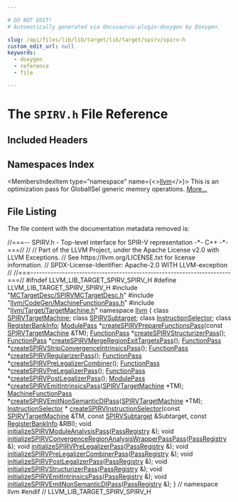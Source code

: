 ```yaml
---

# DO NOT EDIT!
# Automatically generated via docusaurus-plugin-doxygen by Doxygen.

slug: /api/files/lib/lib/target/lib/target/spirv/spirv-h
custom_edit_url: null
keywords:
  - doxygen
  - reference
  - file

---
```





# The `SPIRV.h` File Reference

<DoxygenPage pluginConfig={pluginConfig}>



## Included Headers

<IncludesList>
<IncludesListItem
  filePath="MCTargetDesc/SPIRVMCTargetDesc.h"
  permalink="/docs/api/files/lib/lib/target/lib/target/spirv/lib/target/spirv/mctargetdesc/spirvmctargetdesc-h"
  isLocal="true" />
<IncludesListItem
  filePath="llvm/CodeGen/MachineFunctionPass.h"
  permalink="/docs/api/files/include/include/llvm/include/llvm/codegen/machinefunctionpass-h"
  isLocal="true" />
<IncludesListItem
  filePath="llvm/Target/TargetMachine.h"
  permalink="/docs/api/files/include/include/llvm/include/llvm/target/targetmachine-h"
  isLocal="true" />
</IncludesList>

## Namespaces Index

<MembersIndex>

<MembersIndexItem
  type="namespace"
  name={<><a href="/docs/api/namespaces/llvm">llvm</a></>}>
This is an optimization pass for GlobalISel generic memory operations. <a href="/docs/api/namespaces/llvm/#details">More...</a>
</MembersIndexItem>

</MembersIndex>


## File Listing

The file content with the documentation metadata removed is:

<ProgramListing>

<Link id="l00001" /><CodeLine lineNumber="1"><Highlight kind="comment">//===-- SPIRV.h - Top-level interface for SPIR-V representation -&#42;- C++ -&#42;-===//</Highlight><Highlight kind="normal"></Highlight></CodeLine>
<Link id="l00002" /><CodeLine lineNumber="2"><Highlight kind="normal"></Highlight><Highlight kind="comment">//</Highlight><Highlight kind="normal"></Highlight></CodeLine>
<Link id="l00003" /><CodeLine lineNumber="3"><Highlight kind="normal"></Highlight><Highlight kind="comment">// Part of the LLVM Project, under the Apache License v2.0 with LLVM Exceptions.</Highlight><Highlight kind="normal"></Highlight></CodeLine>
<Link id="l00004" /><CodeLine lineNumber="4"><Highlight kind="normal"></Highlight><Highlight kind="comment">// See https://llvm.org/LICENSE.txt for license information.</Highlight><Highlight kind="normal"></Highlight></CodeLine>
<Link id="l00005" /><CodeLine lineNumber="5"><Highlight kind="normal"></Highlight><Highlight kind="comment">// SPDX-License-Identifier: Apache-2.0 WITH LLVM-exception</Highlight><Highlight kind="normal"></Highlight></CodeLine>
<Link id="l00006" /><CodeLine lineNumber="6"><Highlight kind="normal"></Highlight><Highlight kind="comment">//</Highlight><Highlight kind="normal"></Highlight></CodeLine>
<Link id="l00007" /><CodeLine lineNumber="7"><Highlight kind="normal"></Highlight><Highlight kind="comment">//===----------------------------------------------------------------------===//</Highlight><Highlight kind="normal"></Highlight></CodeLine>
<Link id="l00008" /><CodeLine lineNumber="8"><Highlight kind="normal"></Highlight></CodeLine>
<Link id="l00009" /><CodeLine lineNumber="9"><Highlight kind="normal"></Highlight><Highlight kind="preprocessor">#ifndef LLVM&#95;LIB&#95;TARGET&#95;SPIRV&#95;SPIRV&#95;H</Highlight><Highlight kind="normal"></Highlight></CodeLine>
<Link id="l00010" /><CodeLine lineNumber="10"><Highlight kind="normal"></Highlight><Highlight kind="preprocessor">#define LLVM&#95;LIB&#95;TARGET&#95;SPIRV&#95;SPIRV&#95;H</Highlight><Highlight kind="normal"></Highlight></CodeLine>
<Link id="l00011" /><CodeLine lineNumber="11"><Highlight kind="normal"></Highlight></CodeLine>
<Link id="l00012" /><CodeLine lineNumber="12"><Highlight kind="normal"></Highlight><Highlight kind="preprocessor">#include &quot;<a href="/docs/api/files/lib/lib/target/lib/target/spirv/lib/target/spirv/mctargetdesc/spirvmctargetdesc-h">MCTargetDesc/SPIRVMCTargetDesc.h</a>&quot;</Highlight><Highlight kind="normal"></Highlight></CodeLine>
<Link id="l00013" /><CodeLine lineNumber="13"><Highlight kind="normal"></Highlight><Highlight kind="preprocessor">#include &quot;<a href="/docs/api/files/include/include/llvm/include/llvm/codegen/machinefunctionpass-h">llvm/CodeGen/MachineFunctionPass.h</a>&quot;</Highlight><Highlight kind="normal"></Highlight></CodeLine>
<Link id="l00014" /><CodeLine lineNumber="14"><Highlight kind="normal"></Highlight><Highlight kind="preprocessor">#include &quot;<a href="/docs/api/files/include/include/llvm/include/llvm/target/targetmachine-h">llvm/Target/TargetMachine.h</a>&quot;</Highlight><Highlight kind="normal"></Highlight></CodeLine>
<Link id="l00015" /><CodeLine lineNumber="15"><Highlight kind="normal"></Highlight></CodeLine>
<Link id="l00016" /><CodeLine lineNumber="16"><Highlight kind="normal"></Highlight><Highlight kind="keyword">namespace </Highlight><Highlight kind="normal"><a href="/docs/api/namespaces/llvm">llvm</a> &#123;</Highlight></CodeLine>
<Link id="l00017" /><CodeLine lineNumber="17"><Highlight kind="normal"></Highlight><Highlight kind="keyword">class </Highlight><Highlight kind="normal"><a href="/docs/api/classes/llvm/spirvtargetmachine">SPIRVTargetMachine</a>;</Highlight></CodeLine>
<Link id="l00018" /><CodeLine lineNumber="18"><Highlight kind="normal"></Highlight><Highlight kind="keyword">class </Highlight><Highlight kind="normal"><a href="/docs/api/classes/llvm/spirvsubtarget">SPIRVSubtarget</a>;</Highlight></CodeLine>
<Link id="l00019" /><CodeLine lineNumber="19"><Highlight kind="normal"></Highlight><Highlight kind="keyword">class </Highlight><Highlight kind="normal"><a href="/docs/api/classes/llvm/instructionselector">InstructionSelector</a>;</Highlight></CodeLine>
<Link id="l00020" /><CodeLine lineNumber="20"><Highlight kind="normal"></Highlight><Highlight kind="keyword">class </Highlight><Highlight kind="normal"><a href="/docs/api/classes/llvm/registerbankinfo">RegisterBankInfo</a>;</Highlight></CodeLine>
<Link id="l00021" /><CodeLine lineNumber="21"><Highlight kind="normal"></Highlight></CodeLine>
<Link id="l00022" /><CodeLine lineNumber="22"><Highlight kind="normal"><a href="/docs/api/classes/llvm/modulepass">ModulePass</a> &#42;<a href="/docs/api/namespaces/llvm/#ae75cbc1aead155ebf910eca19f09eb6c">createSPIRVPrepareFunctionsPass</a>(</Highlight><Highlight kind="keyword">const</Highlight><Highlight kind="normal"> <a href="/docs/api/classes/llvm/spirvtargetmachine">SPIRVTargetMachine</a> &amp;TM);</Highlight></CodeLine>
<Link id="l00023" /><CodeLine lineNumber="23"><Highlight kind="normal"><a href="/docs/api/classes/llvm/functionpass">FunctionPass</a> &#42;<a href="/docs/api/namespaces/llvm/#a089700341b0cfa4edf89dae2cc1eaa5e">createSPIRVStructurizerPass</a>();</Highlight></CodeLine>
<Link id="l00024" /><CodeLine lineNumber="24"><Highlight kind="normal"><a href="/docs/api/classes/llvm/functionpass">FunctionPass</a> &#42;<a href="/docs/api/namespaces/llvm/#ac29a69003e698e7dff3cb8681bdc8191">createSPIRVMergeRegionExitTargetsPass</a>();</Highlight></CodeLine>
<Link id="l00025" /><CodeLine lineNumber="25" lineLink="/docs/api/namespaces/llvm/#a457096c6a025a652e595e648f8ee5a27"><Highlight kind="normal"><a href="/docs/api/classes/llvm/functionpass">FunctionPass</a> &#42;<a href="/docs/api/namespaces/llvm/#a457096c6a025a652e595e648f8ee5a27">createSPIRVStripConvergenceIntrinsicsPass</a>();</Highlight></CodeLine>
<Link id="l00026" /><CodeLine lineNumber="26"><Highlight kind="normal"><a href="/docs/api/classes/llvm/functionpass">FunctionPass</a> &#42;<a href="/docs/api/namespaces/llvm/#aaa3f2b16fb78301d854c2c4cb401302a">createSPIRVRegularizerPass</a>();</Highlight></CodeLine>
<Link id="l00027" /><CodeLine lineNumber="27"><Highlight kind="normal"><a href="/docs/api/classes/llvm/functionpass">FunctionPass</a> &#42;<a href="/docs/api/namespaces/llvm/#a55cd39a23a4267bbd42c2a487fcbd374">createSPIRVPreLegalizerCombiner</a>();</Highlight></CodeLine>
<Link id="l00028" /><CodeLine lineNumber="28" lineLink="/docs/api/namespaces/llvm/#a2f84f3d91e9d25b661853c26312e7380"><Highlight kind="normal"><a href="/docs/api/classes/llvm/functionpass">FunctionPass</a> &#42;<a href="/docs/api/namespaces/llvm/#a2f84f3d91e9d25b661853c26312e7380">createSPIRVPreLegalizerPass</a>();</Highlight></CodeLine>
<Link id="l00029" /><CodeLine lineNumber="29" lineLink="/docs/api/namespaces/llvm/#a63bb6ecc6ba09650573ace82aac0e368"><Highlight kind="normal"><a href="/docs/api/classes/llvm/functionpass">FunctionPass</a> &#42;<a href="/docs/api/namespaces/llvm/#a63bb6ecc6ba09650573ace82aac0e368">createSPIRVPostLegalizerPass</a>();</Highlight></CodeLine>
<Link id="l00030" /><CodeLine lineNumber="30"><Highlight kind="normal"><a href="/docs/api/classes/llvm/modulepass">ModulePass</a> &#42;<a href="/docs/api/namespaces/llvm/#a211487b8a6087e50068d9dd2bff09c16">createSPIRVEmitIntrinsicsPass</a>(<a href="/docs/api/classes/llvm/spirvtargetmachine">SPIRVTargetMachine</a> &#42;TM);</Highlight></CodeLine>
<Link id="l00031" /><CodeLine lineNumber="31" lineLink="/docs/api/namespaces/llvm/#a20238ed2289069a3916113ff344ff392"><Highlight kind="normal"><a href="/docs/api/classes/llvm/machinefunctionpass">MachineFunctionPass</a> &#42;<a href="/docs/api/namespaces/llvm/#a20238ed2289069a3916113ff344ff392">createSPIRVEmitNonSemanticDIPass</a>(<a href="/docs/api/classes/llvm/spirvtargetmachine">SPIRVTargetMachine</a> &#42;TM);</Highlight></CodeLine>
<Link id="l00032" /><CodeLine lineNumber="32"><Highlight kind="normal"><a href="/docs/api/classes/llvm/instructionselector">InstructionSelector</a> &#42;</Highlight></CodeLine>
<Link id="l00033" /><CodeLine lineNumber="33"><Highlight kind="normal"><a href="/docs/api/namespaces/llvm/#aa6df07ec16d5dbc78057a9bb49361bdd">createSPIRVInstructionSelector</a>(</Highlight><Highlight kind="keyword">const</Highlight><Highlight kind="normal"> <a href="/docs/api/classes/llvm/spirvtargetmachine">SPIRVTargetMachine</a> &amp;TM,</Highlight></CodeLine>
<Link id="l00034" /><CodeLine lineNumber="34"><Highlight kind="normal">                               </Highlight><Highlight kind="keyword">const</Highlight><Highlight kind="normal"> <a href="/docs/api/classes/llvm/spirvsubtarget">SPIRVSubtarget</a> &amp;Subtarget,</Highlight></CodeLine>
<Link id="l00035" /><CodeLine lineNumber="35"><Highlight kind="normal">                               </Highlight><Highlight kind="keyword">const</Highlight><Highlight kind="normal"> <a href="/docs/api/classes/llvm/registerbankinfo">RegisterBankInfo</a> &amp;RBI);</Highlight></CodeLine>
<Link id="l00036" /><CodeLine lineNumber="36"><Highlight kind="normal"></Highlight></CodeLine>
<Link id="l00037" /><CodeLine lineNumber="37" lineLink="/docs/api/namespaces/llvm/#a5e8de101b8e8ca2d8c925d1a5aa46424"><Highlight kind="normal"></Highlight><Highlight kind="keywordtype">void</Highlight><Highlight kind="normal"> <a href="/docs/api/namespaces/llvm/#a5e8de101b8e8ca2d8c925d1a5aa46424">initializeSPIRVModuleAnalysisPass</a>(<a href="/docs/api/classes/llvm/passregistry">PassRegistry</a> &amp;);</Highlight></CodeLine>
<Link id="l00038" /><CodeLine lineNumber="38"><Highlight kind="normal"></Highlight><Highlight kind="keywordtype">void</Highlight><Highlight kind="normal"> <a href="/docs/api/namespaces/llvm/#adaa44393ed0798adda014d62bd9bffbe">initializeSPIRVConvergenceRegionAnalysisWrapperPassPass</a>(<a href="/docs/api/classes/llvm/passregistry">PassRegistry</a> &amp;);</Highlight></CodeLine>
<Link id="l00039" /><CodeLine lineNumber="39" lineLink="/docs/api/namespaces/llvm/#ad550f481f76c802ec25226272d908497"><Highlight kind="normal"></Highlight><Highlight kind="keywordtype">void</Highlight><Highlight kind="normal"> <a href="/docs/api/namespaces/llvm/#ad550f481f76c802ec25226272d908497">initializeSPIRVPreLegalizerPass</a>(<a href="/docs/api/classes/llvm/passregistry">PassRegistry</a> &amp;);</Highlight></CodeLine>
<Link id="l00040" /><CodeLine lineNumber="40" lineLink="/docs/api/namespaces/llvm/#a5239c818e6fa8771fcf97cbf5b0c46d3"><Highlight kind="normal"></Highlight><Highlight kind="keywordtype">void</Highlight><Highlight kind="normal"> <a href="/docs/api/namespaces/llvm/#a5239c818e6fa8771fcf97cbf5b0c46d3">initializeSPIRVPreLegalizerCombinerPass</a>(<a href="/docs/api/classes/llvm/passregistry">PassRegistry</a> &amp;);</Highlight></CodeLine>
<Link id="l00041" /><CodeLine lineNumber="41" lineLink="/docs/api/namespaces/llvm/#a9d3a029b26efa56316ef9fb297770a48"><Highlight kind="normal"></Highlight><Highlight kind="keywordtype">void</Highlight><Highlight kind="normal"> <a href="/docs/api/namespaces/llvm/#a9d3a029b26efa56316ef9fb297770a48">initializeSPIRVPostLegalizerPass</a>(<a href="/docs/api/classes/llvm/passregistry">PassRegistry</a> &amp;);</Highlight></CodeLine>
<Link id="l00042" /><CodeLine lineNumber="42" lineLink="/docs/api/namespaces/llvm/#abb0ce1887c5b0d934a3f8dee52ee2904"><Highlight kind="normal"></Highlight><Highlight kind="keywordtype">void</Highlight><Highlight kind="normal"> <a href="/docs/api/namespaces/llvm/#abb0ce1887c5b0d934a3f8dee52ee2904">initializeSPIRVStructurizerPass</a>(<a href="/docs/api/classes/llvm/passregistry">PassRegistry</a> &amp;);</Highlight></CodeLine>
<Link id="l00043" /><CodeLine lineNumber="43" lineLink="/docs/api/namespaces/llvm/#a06baf5da940fd67223c3e4e18d6278d2"><Highlight kind="normal"></Highlight><Highlight kind="keywordtype">void</Highlight><Highlight kind="normal"> <a href="/docs/api/namespaces/llvm/#a06baf5da940fd67223c3e4e18d6278d2">initializeSPIRVEmitIntrinsicsPass</a>(<a href="/docs/api/classes/llvm/passregistry">PassRegistry</a> &amp;);</Highlight></CodeLine>
<Link id="l00044" /><CodeLine lineNumber="44" lineLink="/docs/api/namespaces/llvm/#abcfe44f1bf6241793a66a595e3634d11"><Highlight kind="normal"></Highlight><Highlight kind="keywordtype">void</Highlight><Highlight kind="normal"> <a href="/docs/api/namespaces/llvm/#abcfe44f1bf6241793a66a595e3634d11">initializeSPIRVEmitNonSemanticDIPass</a>(<a href="/docs/api/classes/llvm/passregistry">PassRegistry</a> &amp;);</Highlight></CodeLine>
<Link id="l00045" /><CodeLine lineNumber="45"><Highlight kind="normal">&#125; </Highlight><Highlight kind="comment">// namespace llvm</Highlight><Highlight kind="normal"></Highlight></CodeLine>
<Link id="l00046" /><CodeLine lineNumber="46"><Highlight kind="normal"></Highlight></CodeLine>
<Link id="l00047" /><CodeLine lineNumber="47"><Highlight kind="normal"></Highlight><Highlight kind="preprocessor">#endif </Highlight><Highlight kind="comment">// LLVM&#95;LIB&#95;TARGET&#95;SPIRV&#95;SPIRV&#95;H</Highlight><Highlight kind="normal"></Highlight></CodeLine>

</ProgramListing>


</DoxygenPage>
